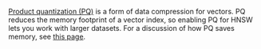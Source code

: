 [Product quantization (PQ)](/developers/weaviate/concepts/vector-index#hnsw-with-product-quantizationpq) is a form of data compression for vectors. PQ reduces the memory footprint of a vector index, so enabling PQ for HNSW lets you work with larger datasets. For a discussion of how PQ saves memory, see [this page](/developers/weaviate/concepts/vector-index#product-quantization).
